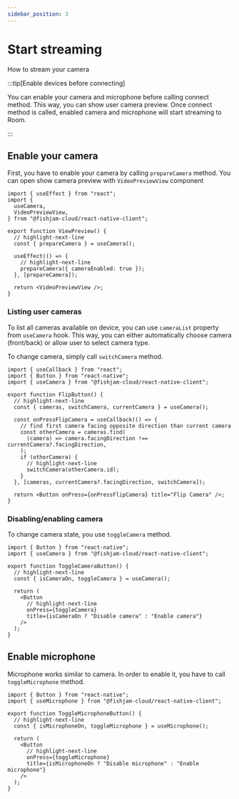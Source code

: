 ```yaml
---
sidebar_position: 3
---
```


# Start streaming

How to stream your camera

:::tip[Enable devices before connecting]

You can enable your camera and microphone before calling connect method.
This way, you can show user camera preview. Once connect method is called,
enabled camera and microphone will start streaming to Room.

:::

## Enable your camera

First, you have to enable your camera by calling `prepareCamera` method.
You can open show camera preview with `VideoPreviewView` component

```tsx
import { useEffect } from "react";
import {
  useCamera,
  VideoPreviewView,
} from "@fishjam-cloud/react-native-client";

export function ViewPreview() {
  // highlight-next-line
  const { prepareCamera } = useCamera();

  useEffect(() => {
    // highlight-next-line
    prepareCamera({ cameraEnabled: true });
  }, [prepareCamera]);

  return <VideoPreviewView />;
}
```

### Listing user cameras

To list all cameras available on device, you can use `cameraList` property from `useCamera` hook.
This way, you can either automatically choose camera (front/back) or allow user to select camera type.

To change camera, simply call `switchCamera` method.

```tsx
import { useCallback } from "react";
import { Button } from "react-native";
import { useCamera } from "@fishjam-cloud/react-native-client";

export function FlipButton() {
  // highlight-next-line
  const { cameras, switchCamera, currentCamera } = useCamera();

  const onPressFlipCamera = useCallback(() => {
    // find first camera facing opposite direction than current camera
    const otherCamera = cameras.find(
      (camera) => camera.facingDirection !== currentCamera?.facingDirection,
    );
    if (otherCamera) {
      // highlight-next-line
      switchCamera(otherCamera.id);
    }
  }, [cameras, currentCamera?.facingDirection, switchCamera]);

  return <Button onPress={onPressFlipCamera} title="Flip Camera" />;
}
```

### Disabling/enabling camera

To change camera state, you use `toggleCamera` method.

```tsx
import { Button } from "react-native";
import { useCamera } from "@fishjam-cloud/react-native-client";

export function ToggleCameraButton() {
  // highlight-next-line
  const { isCameraOn, toggleCamera } = useCamera();

  return (
    <Button
      // highlight-next-line
      onPress={toggleCamera}
      title={isCameraOn ? "Disable camera" : "Enable camera"}
    />
  );
}
```

## Enable microphone

Microphone works similar to camera. In order to enable it, you have to call `toggleMicrophone` method.

```tsx
import { Button } from "react-native";
import { useMicrophone } from "@fishjam-cloud/react-native-client";

export function ToggleMicrophoneButton() {
  // highlight-next-line
  const { isMicrophoneOn, toggleMicrophone } = useMicrophone();

  return (
    <Button
      // highlight-next-line
      onPress={toggleMicrophone}
      title={isMicrophoneOn ? "Disable microphone" : "Enable microphone"}
    />
  );
}
```
